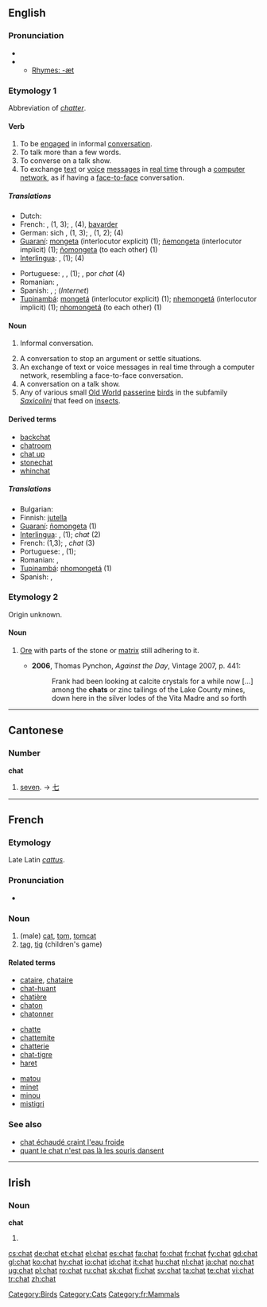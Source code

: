 {{wikipedia}}
==English==

===Pronunciation===
* {{IPA|/tʃæt/}}
* {{audio|en-us-chat.ogg|Audio (US)}}
** [[Rhymes:English:-æt|Rhymes: -æt]]

===Etymology 1===
Abbreviation of ''[[chatter]]''.

====Verb====
{{en-verb|chat|t|ing}}

# To be [[engage]]d in informal [[conversation]].
# To talk more than a few words.
# To converse on a talk show.
# To exchange [[text]] or [[voice]] [[message]]s in [[real time]] through a [[computer network]], as if having a [[face-to-face]] conversation.

=====Translations=====
{{trans-top|to chat}}
* Dutch: {{t+|nl|kletsen}}
* French: {{t+|fr|discuter}}, {{t|fr|converser}} (1, 3); {{t|fr|clavarder}}, {{t+|fr|chatter}} (4), [[bavarder]]
* German: sich {{t-|de|unterhalten}}, {{t|de|plaudern}} (1, 3); {{t|de|schwatzen}}, {{t|de|klönen}} (1, 2); {{t|de|chatten}} (4)
* [[Guaraní]]: [[mongeta]] (interlocutor explicit) (1); [[ñemongeta]] (interlocutor implicit) (1); [[ñomongeta]] (to each other) (1)
* [[Interlingua]]: {{t-|ia|conversar|xs=Interlingua}}, {{t|ia|confabular|xs=Interlingua}} (1); {{t|ia|chattar|xs=Interlingua}} (4)
{{trans-mid}}
* Portuguese: {{t+|pt|conversar}}, {{t|pt|bater papo}}, {{t-|pt|charlar}} (1); {{t|pt|bater papo}}, {{t+|pt|conversar}} por ''chat'' (4)
* Romanian: {{t-|ro|conversa}}, {{t-|ro|discuta}}
* Spanish: {{t-|es|platicar}}, {{t-|es|charlar}}; {{t+|es|chatear}} (''Internet'')
* [[Tupinambá]]: [[mongetá]] (interlocutor explicit) (1); [[nhemongetá]] (interlocutor implicit) (1); [[nhomongetá]] (to each other) (1)
{{trans-bottom}}

====Noun====
{{en-noun|s|-}}

# {{uncountable}} Informal conversation.
# A conversation to stop an argument or settle situations.
# An exchange of text or voice messages in real time through a computer network, resembling a face-to-face conversation.
# A conversation on a talk show.
# Any of various small [[Old World]] [[passerine]] [[bird]]s in the subfamily ''[[Saxicolini]]'' that feed on [[insect]]s.

====Derived terms====
* [[backchat]]
* [[chatroom]]
* [[chat up]]
* [[stonechat]]
* [[whinchat]]

=====Translations=====
{{rfc-level|Translations at L4+ not in L3 POS section}}
{{top}}
* Bulgarian: {{t|bg|чат|sc=Cyrl}}
* Finnish: [[jutella]]
* [[Guaraní]]: [[ñomongeta]] (1)
* [[Interlingua]]: {{t-|ia|conversation|xs=Interlingua}}, {{t-|ia|confabulation|xs=Interlingua}} (1); ''chat'' (2)
* French: {{t+|fr|discussion}} (1,3); {{t|fr|clavardage}}, ''chat'' (3)
* Portuguese: {{t+|pt|conversa}}, {{t|pt|bate-papo}} (1);
* Romanian: {{t-|ro|conversaţie}} {{f}}, {{t|ro|discuţie}} {{f}}
* [[Tupinambá]]: [[nhomongetá]] (1)
* Spanish: {{t-|es|charlar}}, {{t+|es|charla}}
{{bottom}}

===Etymology 2===
Origin unknown.

====Noun====
{{en-noun}}

# {{mining}} [[ore|Ore]] with parts of the stone or [[matrix]] still adhering to it.
#* '''2006''', Thomas Pynchon, ''Against the Day'', Vintage 2007, p. 441:
#*: Frank had been looking at calcite crystals for a while now [...] among the '''chats''' or zinc tailings of the Lake County mines, down here in the silver lodes of the Vita Madre and so forth

[[Category:Birds]]

----

==Cantonese==

===Number===
'''chat'''

# [[seven]]. &rarr; [[七]]

----

==French==

===Etymology===
Late Latin ''[[cattus]]''.

===Pronunciation===
* {{IPA|/ʃa/}}

===Noun===
{{fr-noun-reg|m}}

# (male) [[cat]], [[tom]], [[tomcat]]
# [[tag]], [[tig]] (children's game)

====Related terms====
{{top3}}
* [[cataire]], [[chataire]]
* [[chat-huant]]
* [[chatière]]
* [[chaton]]
* [[chatonner]]
{{mid3}}
* [[chatte]]
* [[chattemite]]
* [[chatterie]]
* [[chat-tigre]]
* [[haret]]
{{mid3}}
* [[matou]]
* [[minet]]
* [[minou]]
* [[mistigri]]
{{bottom}}

===See also===
* [[chat échaudé craint l'eau froide]]
* [[quant le chat n'est pas là les souris dansent]]

[[Category:Cats]]
[[Category:fr:Mammals]]

----

==Irish==

===Noun===
'''chat'''

# {{mutation of|cat}}

[[cs:chat]]
[[de:chat]]
[[et:chat]]
[[el:chat]]
[[es:chat]]
[[fa:chat]]
[[fo:chat]]
[[fr:chat]]
[[fy:chat]]
[[gd:chat]]
[[gl:chat]]
[[ko:chat]]
[[hy:chat]]
[[io:chat]]
[[id:chat]]
[[it:chat]]
[[hu:chat]]
[[nl:chat]]
[[ja:chat]]
[[no:chat]]
[[ug:chat]]
[[pl:chat]]
[[ro:chat]]
[[ru:chat]]
[[sk:chat]]
[[fi:chat]]
[[sv:chat]]
[[ta:chat]]
[[te:chat]]
[[vi:chat]]
[[tr:chat]]
[[zh:chat]]